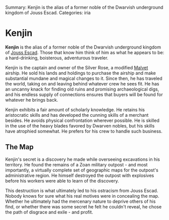 Summary: Kenjin is the alias of a former noble of the Dwarvish underground kingdom of Jouss Escad.
Categories: iria

= Kenjin =

'''Kenjin''' is the alias of a former noble of the Dwarvish underground kingdom of [[Jouss Escad]].  Those that know him think of him as what he appears to be: a hard-drinking, boisterous, adventurous traveler.

Kenjin is the captain and owner of the Silver Rose, a modified [[Malvet]] airship.  He sold his lands and holdings to purchase the airship and make substantial mundane and magical changes to it.  Since then, he has traveled the world, taking on and leaving behind whatever crew he sees fit.  He has an uncanny knack for finding old ruins and promising archaeological digs, and his endless supply of connections ensures that buyers will be found for whatever he brings back.

Kenjin exhibits a fair amount of scholarly knowledge.  He retains his aristocratic skills and has developed the cunning skills of a merchant besides.  He avoids physical confrontation wherever possible.  He is skilled in the use of the heavy blades favored by Dwarven nobles, but his skills have atrophied somewhat.  He prefers for his crew to handle such business.

== The Map ==

Kenjin's secret is a discovery he made while overseeing excavations in his territory.  He found the remains of a Zoan military outpost - and most importantly, a virtually complete set of geographic maps for the outpost's administrative region.  He himself destroyed the outpost with explosives before his workers were able to learn of the discovery.

This destruction is what ultimately led to his ostracism from Jouss Escad.  Nobody knows for sure what his real motives were in concealing the map.  Whether he ultimately had the mercenary nature to deprive others of his find, or whether there was some secret he felt he couldn't reveal, he chose the path of disgrace and exile - and profit.

